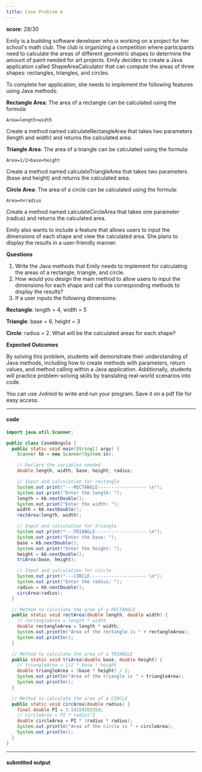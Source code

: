 ```yaml
---
title: Case Problem 6
---
```


**score**: 28/30

Emily is a budding software developer who is working on a project for her school's math club. The club is organizing a competition where participants need to calculate the areas of different geometric shapes to determine the amount of paint needed for art projects. Emily decides to create a Java application called ShapeAreaCalculator that can compute the areas of three shapes: rectangles, triangles, and circles.

To complete her application, she needs to implement the following features using Java methods:

**Rectangle Area**: The area of a rectangle can be calculated using the formula:

`Area=length×width`

Create a method named calculateRectangleArea that takes two parameters (length and width) and returns the calculated area.

**Triangle Area**: The area of a triangle can be calculated using the formula:

`Area=1/2×base×height`

Create a method named calculateTriangleArea that takes two parameters (base and height) and returns the calculated area.

**Circle Area**: The area of a circle can be calculated using the formula:

`Area=π×radius`

Create a method named calculateCircleArea that takes one parameter (radius) and returns the calculated area.

Emily also wants to include a feature that allows users to input the dimensions of each shape and view the calculated area. She plans to display the results in a user-friendly manner.

**Questions**

1. Write the Java methods that Emily needs to implement for calculating the areas of a rectangle, triangle, and circle.
2. How would you design the main method to allow users to input the dimensions for each shape and call the corresponding methods to display the results?
3. If a user inputs the following dimensions:

**Rectangle**: length = 4, width = 5

**Triangle**: base = 6, height = 3

**Circle**: radius = 2. What will be the calculated areas for each shape?

**Expected Outcomes**

By solving this problem, students will demonstrate their understanding of Java methods, including how to create methods with parameters, return values, and method calling within a Java application. Additionally, students will practice problem-solving skills by translating real-world scenarios into code.

You can use Jvdroid to write and run your program. Save it on a pdf file for easy access.

---

#### code

```java title="Case6Angulo.java"
import java.util.Scanner;

public class Case6Angulo {
  public static void main(String[] args) {
    Scanner kb = new Scanner(System.in);

    // Declare the variables needed
    double length, width, base, height, radius;

    // Input and calculation for rectangle
    System.out.print("---RECTANGLE------------------ \n");
    System.out.print("Enter the length: ");
    length = kb.nextDouble();
    System.out.print("Enter the width: ");
    width = kb.nextDouble();
    rectArea(length, width);

    // Input and calculation for triangle
    System.out.print("---TRIANGLE------------------- \n");
    System.out.print("Enter the base: ");
    base = kb.nextDouble();
    System.out.print("Enter the height: ");
    height = kb.nextDouble();
    triArea(base, height);

    // Input and calculation for circle
    System.out.print("---CIRCLE--------------------- \n");
    System.out.print("Enter the radius: ");
    radius = kb.nextDouble();
    circArea(radius);
  }

  // Method to calculate the area of a RECTANGLE
  public static void rectArea(double length, double width) {
    // rectangleArea = length * width
    double rectangleArea = length * width;
    System.out.println("Area of the rectangle is " + rectangleArea);
    System.out.println();
  }

  // Method to calculate the area of a TRIANGLE
  public static void triArea(double base, double height) {
    // triangleArea = 1/2 * base * height
    double triangleArea = (base * height) / 2; 
    System.out.println("Area of the triangle is " + triangleArea);
    System.out.println();
  }

  // Method to calculate the area of a CIRCLE
  public static void circArea(double radius) {
    final double PI = 3.1415926535d;
    // circleArea = PI * radius^2
    double circleArea = PI * (radius * radius);
    System.out.println("Area of the circle is " + circleArea);
    System.out.println();
  }
}
```

---

#### submitted output

<FileCard fileName="case6angulo.pdf" image="" filePath="https://11j9kbjs2p.ufs.sh/f/UblXrSiF6MzLrPB0LsEkNiYSsU7O0X5EnvKmAFRQZDh12C6t" />
